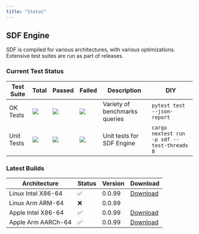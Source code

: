```yaml
---
title: "Status"
---
```


## SDF Engine

SDF is compiled for various architectures, with various optimizations. Extensive
test suites are run as part of releases.

### Current Test Status

| Test Suite | Total                                                       | Passed                                                   | Failed                                                   | Description                   | DIY                                         |
| ---------- | ----------------------------------------------------------- | -------------------------------------------------------- | -------------------------------------------------------- | ----------------------------- | ------------------------------------------- |
| OK Tests   | <img src="https://cdn.sdf.com/git/test_ok_collected.svg"/>  | <img src="https://cdn.sdf.com/git/test_ok_passed.svg"/>  | <img src="https://cdn.sdf.com/git/test_ok_failed.svg"/>  | Variety of benchmarks queries | `pytest test --json-report`                 |
| Unit Tests | <img src="https://cdn.sdf.com/git/test_cli_collected.svg"/> | <img src="https://cdn.sdf.com/git/test_cli_passed.svg"/> | <img src="https://cdn.sdf.com/git/test_cli_failed.svg"/> | Unit tests for SDF Engine     | `cargo nextest run -p sdf --test-threads 8` |

### Latest Builds

| Architecture           | Status | Version | Download |
| ---------------------- | ------ | ------- | -------- |
| Linux Intel X86-64     |   ✅   | 0.0.99  | [Download](https://cdn.sdf.com/releases/download/sdf-v0.0.99-x86_64-unknown-linux-musl.tar.gz) |
| Linux Arm ARM-64       |   ❌   | 0.0.99  |  |
| Apple Intel X86-64     |   ✅   | 0.0.99  | [Download](https://cdn.sdf.com/releases/download/sdf-v0.0.99-x86_64-apple-darwin.tar.gz) |
| Apple Arm AARCh-64     |   ✅   | 0.0.99  | [Download](https://cdn.sdf.com/releases/download/sdf-v0.0.99-x86_64-apple-darwin.tar.gz) |
